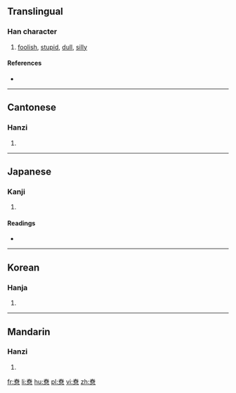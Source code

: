 ==Translingual==

===Han character===
{{Han char|rn=61|rad=心|as=11|sn=15|four=50337|canj=QXP|ids=⿱舂心}}

# [[foolish]], [[stupid]], [[dull]], [[silly]]

====References====
* {{Han ref|kx=0401.300|dkj=11172|dj=0741.140|hdz=42340.060|uh=6183|ud=24963|bh=E579|bd=58745}}

----

==Cantonese==

===Hanzi===
{{yue-hanzi|jyut=[[cung1]], [[zung1]]|y=chung1, jung1}}

# {{defn|lang=yue|sort=心11}}

----

==Japanese==

===Kanji===
{{ja-kanji|grade=|rs=心11}}

# {{defn|lang=ja|sort=心11}}

====Readings====
* {{ja-readings|on=[[とう]] (tō), [[しょう]] (shō), [[しゅ]] (shu), [[ちょう]] (chō), [[ちゅ]] (chu)|kun=[[おろか]] (oroka)}}

----

==Korean==

===Hanja===
{{ko-hanja|hangeul=[[용]], [[송]], [[창]]|eumhun=|rv=yong, song, chang|mr=yong, song, ch'ang|y=yong, song, chang}}

# {{defn|lang=ko|sort=心11}}

----

==Mandarin==

===Hanzi===
{{cmn-hanzi|pin=[[chōng]] ([[chong1]])|wg=ch'ung<sup>1</sup>}}

# {{defn|lang=cmn|sort=心11}}

[[fr:憃]]
[[li:憃]]
[[hu:憃]]
[[pl:憃]]
[[vi:憃]]
[[zh:憃]]